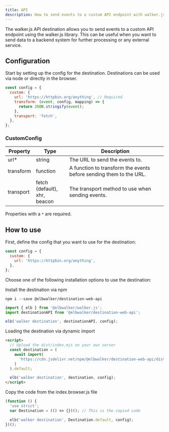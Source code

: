 ```yaml
---
title: API
description: How to send events to a custom API endpoint with walker.js
---
```



<PackageLink
  github="packages/destinations/web/api"
  npm="@elbwalker/destination-web-api"
/>

The walker.js API destination allows you to send events to a custom API endpoint
using the&nbsp;<Link to="../../clients/walkerjs">walker.js</Link> library. This
can be useful when you want to send data to a backend system for further
processing or any external service.

## Configuration

Start by setting up the config for the destination. Destinations can be used via
node or directly in the browser.

```js
const config = {
  custom: {
    url: 'https://httpbin.org/anything', // Required
    transform: (event, config, mapping) => {
      return JSON.stringify(event);
    },
    transport: 'fetch',
  },
};
```

### CustomConfig

| Property  | Type                                   | Description                                                        |
| --------- | -------------------------------------- | ------------------------------------------------------------------ |
| url\*     | string                                 | The URL to send the events to.                                     |
| transform | function                               | A function to transform the events before sending them to the URL. |
| transport | fetch (default),<br />xhr,<br />beacon | The transport method to use when sending events.                   |

Properties with a `*` are required.

## How to use

First, define the config that you want to use for the destination:

```js
const config = {
  custom: {
    url: 'https://httpbin.org/anything',
  },
};
```

Choose one of the following&nbsp;<Link to="../web#installation">installation
options</Link> to use the destination:

<Tabs>
  <TabItem value="ts" label="TypeScript" default>
Install the destination via npm

```shell
npm i --save @elbwalker/destination-web-api
```

```js
import { elb } from '@elbwalker/walker.js';
import destinationAPI from '@elbwalker/destination-web-api';

elb('walker destination', destinationAPI, config);
```

  </TabItem>
  <TabItem value="script" label="Script">

Loading the destination via dynamic import

```html
<script>
  // Upload the dist/index.mjs on your own server
  const destination = (
    await import(
      'https://cdn.jsdelivr.net/npm/@elbwalker/destination-web-api/dist/index.mjs'
    )
  ).default;

  elb('walker destination', destination, config);
</script>
```

  </TabItem>
  <TabItem value="code" label="Code">
Copy the code from the&nbsp;<Link to="https://cdn.jsdelivr.net/npm/@elbwalker/destination-web-api@latest/dist/index.browser.js">index.browser.js</Link> file

```js
(function () {
  'use strict';
  var Destination = (() => {})(); // This is the copied code

  elb('walker destination', Destination.default, config);
})();
```

  </TabItem>
</Tabs>

